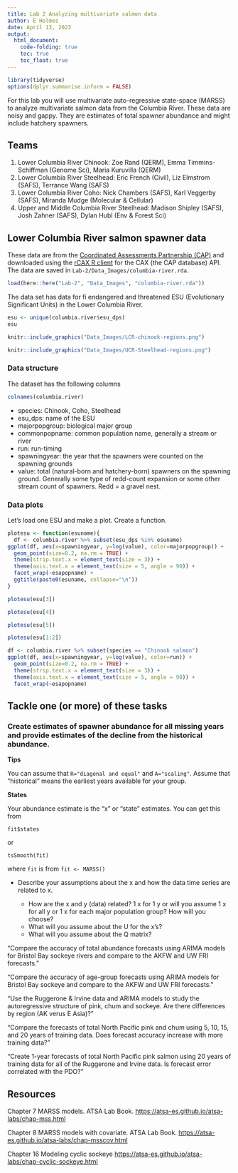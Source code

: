 ```yaml
---
title: Lab 2 Analyzing multivariate salmon data
author: E Holmes
date: April 13, 2023
output: 
  html_document:
    code-folding: true
    toc: true
    toc_float: true
---
```


```r
library(tidyverse)
options(dplyr.summarise.inform = FALSE)
```

For this lab you will use multivariate auto-regressive state-space (MARSS) to analyze multivariate salmon data from the Columbia River. These data are noisy and gappy. They are estimates of total spawner abundance and might include hatchery spawners.

## Teams

1. Lower Columbia River Chinook: Zoe Rand (QERM), Emma Timmins-Schiffman (Genome Sci), Maria Kuruvilla (QERM)
2. Lower Columbia River Steelhead: Eric French (Civil), Liz Elmstrom (SAFS), Terrance Wang (SAFS)
3. Lower Columbia River Coho: Nick Chambers (SAFS), Karl Veggerby (SAFS), Miranda Mudge (Molecular & Cellular)
4. Upper and Middle Columbia River Steelhead: Madison Shipley (SAFS), Josh Zahner (SAFS), Dylan Hubl (Env & Forest Sci)

## Lower Columbia River salmon spawner data

These data are from the [Coordinated Assessments Partnership (CAP) ](https://www.streamnet.org/cap/about-cap/) and downloaded using the [rCAX R client](https://nwfsc-math-bio.github.io/rCAX/) for the CAX (the CAP database) API. The data are saved in `Lab-2/Data_Images/columbia-river.rda`.

```r
load(here::here("Lab-2", "Data_Images", "columbia-river.rda"))
```

The data set has data for fi endangered and threatened ESU (Evolutionary Significant Units) in the Lower Columbia River.
```r
esu <- unique(columbia.river$esu_dps)
esu
```

```r
knitr::include_graphics("Data_Images/LCR-chinook-regions.png")
```

```r
knitr::include_graphics("Data_Images/UCR-Steelhead-regions.png")
```

### Data structure

The dataset has the following columns
```r
colnames(columbia.river)
```
* species: Chinook, Coho, Steelhead
* esu_dps: name of the ESU
* majorpopgroup: biological major group
* commonpopname: common population name, generally a stream or river
* run: run-timing
* spawningyear: the year that the spawners were counted on the spawning grounds
* value: total (natural-born and hatchery-born) spawners on the spawning ground. Generally some type of redd-count expansion or some other stream count of spawners. Redd = a gravel nest.

### Data plots

Let's load one ESU and make a plot. Create a function.
```r
plotesu <- function(esuname){
  df <- columbia.river %>% subset(esu_dps %in% esuname)
ggplot(df, aes(x=spawningyear, y=log(value), color=majorpopgroup)) + 
  geom_point(size=0.2, na.rm = TRUE) + 
  theme(strip.text.x = element_text(size = 3)) +
  theme(axis.text.x = element_text(size = 5, angle = 90)) +
  facet_wrap(~esapopname) +
  ggtitle(paste0(esuname, collapse="\n"))
}
```

```r
plotesu(esu[3])
```

```r
plotesu(esu[4])
```

```r
plotesu(esu[5])
```

```r
plotesu(esu[1:2])
```

```r
df <- columbia.river %>% subset(species == "Chinook salmon")
ggplot(df, aes(x=spawningyear, y=log(value), color=run)) + 
  geom_point(size=0.2, na.rm = TRUE) +
  theme(strip.text.x = element_text(size = 3)) +
  theme(axis.text.x = element_text(size = 5, angle = 90)) + 
  facet_wrap(~esapopname)
```

## Tackle one (or more) of these tasks

### Create estimates of spawner abundance for all missing years and provide estimates of the decline from the historical abundance.

**Tips**

You can assume that `R="diagonal and equal"` and `A="scaling"`. Assume that "historical" means the earliest years available for your group.

**States**

Your abundance estimate is the "x" or "state" estimates. You can get this from
```
fit$states
```
or 
```
tsSmooth(fit)
```
where `fit` is from `fit <- MARSS()`

* Describe your assumptions about the x and how the data time series are related to x.

   - How are the x and y (data) related? 1 x for 1 y or will you assume 1 x for all y or 1 x for each major population group? How will you choose?
   - What will you assume about the U for the x's?
   - What will you assume about the Q matrix?
   
"Compare the accuracy of total abundance forecasts using ARIMA models for Bristol Bay sockeye rivers and compare to the AKFW and UW FRI forecasts."

"Compare the accuracy of age-group forecasts using ARIMA models for Bristol Bay sockeye and compare to the AKFW and UW FRI forecasts."

"Use the Ruggerone & Irvine data and ARIMA models to study the autoregressive structure of pink, chum and sockeye. Are there differences by region (AK verus E Asia)?"

"Compare the forecasts of total North Pacific pink and chum using 5, 10, 15, and 20 years of training data. Does forecast accuracy increase with more training data?"

"Create 1-year forecasts of total North Pacific pink salmon using 20 years of training data for all of the Ruggerone and Irvine data. Is forecast error correlated with the PDO?"

## Resources

Chapter 7 MARSS models. ATSA Lab Book. <https://atsa-es.github.io/atsa-labs/chap-mss.html>

Chapter 8 MARSS models with covariate. ATSA Lab Book. <https://atsa-es.github.io/atsa-labs/chap-msscov.html>

Chapter 16 Modeling cyclic sockeye <https://atsa-es.github.io/atsa-labs/chap-cyclic-sockeye.html>
